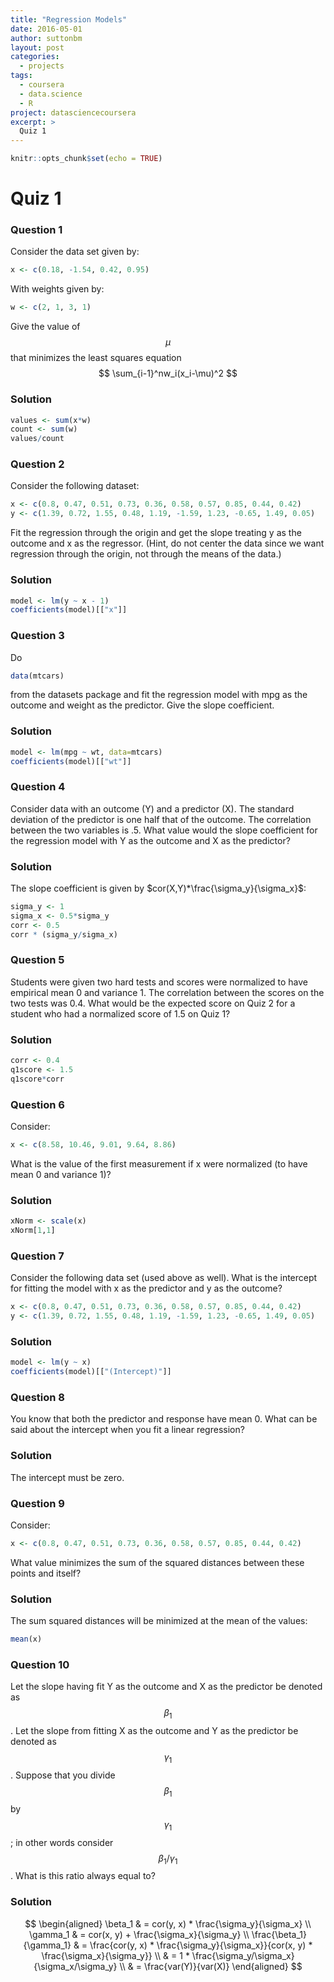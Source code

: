 ```yaml
---
title: "Regression Models"
date: 2016-05-01
author: suttonbm
layout: post
categories:
  - projects
tags:
  - coursera
  - data.science
  - R
project: datasciencecoursera
excerpt: >
  Quiz 1
---
```


```r
knitr::opts_chunk$set(echo = TRUE)
```

# Quiz 1

### Question 1
Consider the data set given by:
```r
x <- c(0.18, -1.54, 0.42, 0.95)
```
With weights given by:
```r
w <- c(2, 1, 3, 1)
```
Give the value of $$\mu$$ that minimizes the least squares equation
$$
\sum_{i-1}^nw_i(x_i-\mu)^2
$$

### Solution
```r
values <- sum(x*w)
count <- sum(w)
values/count
```

### Question 2
Consider the following dataset:
```r
x <- c(0.8, 0.47, 0.51, 0.73, 0.36, 0.58, 0.57, 0.85, 0.44, 0.42)
y <- c(1.39, 0.72, 1.55, 0.48, 1.19, -1.59, 1.23, -0.65, 1.49, 0.05)
```
Fit the regression through the origin and get the slope treating y as the outcome and x as the regressor. (Hint, do not center the data since we want regression through the origin, not through the means of the data.)

### Solution
```r
model <- lm(y ~ x - 1)
coefficients(model)[["x"]]
```

### Question 3
Do
```r
data(mtcars)
```
from the datasets package and fit the regression model with mpg as the outcome and weight as the predictor. Give the slope coefficient.

### Solution
```r
model <- lm(mpg ~ wt, data=mtcars)
coefficients(model)[["wt"]]
```

### Question 4
Consider data with an outcome (Y) and a predictor (X). The standard deviation of the predictor is one half that of the outcome. The correlation between the two variables is .5. What value would the slope coefficient for the regression model with Y as the outcome and X as the predictor?

### Solution
The slope coefficient is given by $cor(X,Y)*\frac{\sigma_y}{\sigma_x}$:
```r
sigma_y <- 1
sigma_x <- 0.5*sigma_y
corr <- 0.5
corr * (sigma_y/sigma_x)
```

### Question 5
Students were given two hard tests and scores were normalized to have empirical mean 0 and variance 1. The correlation between the scores on the two tests was 0.4. What would be the expected score on Quiz 2 for a student who had a normalized score of 1.5 on Quiz 1?

### Solution
```r
corr <- 0.4
q1score <- 1.5
q1score*corr
```

### Question 6
Consider:
```r
x <- c(8.58, 10.46, 9.01, 9.64, 8.86)
```
What is the value of the first measurement if x were normalized (to have mean 0 and variance 1)?

### Solution
```r
xNorm <- scale(x)
xNorm[1,1]
```

### Question 7
Consider the following data set (used above as well). What is the intercept for fitting the model with x as the predictor and y as the outcome?
```r
x <- c(0.8, 0.47, 0.51, 0.73, 0.36, 0.58, 0.57, 0.85, 0.44, 0.42)
y <- c(1.39, 0.72, 1.55, 0.48, 1.19, -1.59, 1.23, -0.65, 1.49, 0.05)
```

### Solution
```r
model <- lm(y ~ x)
coefficients(model)[["(Intercept)"]]
```

### Question 8
You know that both the predictor and response have mean 0. What can be said about the intercept when you fit a linear regression?

### Solution
The intercept must be zero.

### Question 9
Consider:
```r
x <- c(0.8, 0.47, 0.51, 0.73, 0.36, 0.58, 0.57, 0.85, 0.44, 0.42)
```
What value minimizes the sum of the squared distances between these points and itself?

### Solution
The sum squared distances will be minimized at the mean of the values:
```r
mean(x)
```

### Question 10
Let the slope having fit Y as the outcome and X as the predictor be denoted as $$\beta_1$$. Let the slope from fitting X as the outcome and Y as the predictor be denoted as $$\gamma_1$$. Suppose that you divide $$\beta_1$$ by $$\gamma_1$$; in other words consider $$\beta_1/\gamma_1$$. What is this ratio always equal to?

### Solution
$$
\begin{aligned}
  \beta_1 & = cor(y, x) * \frac{\sigma_y}{\sigma_x} \\
  \gamma_1 & = cor(x, y) + \frac{\sigma_x}{\sigma_y} \\
  \frac{\beta_1}{\gamma_1} & = \frac{cor(y, x) * \frac{\sigma_y}{\sigma_x}}{cor(x, y) * \frac{\sigma_x}{\sigma_y}} \\
  & = 1 * \frac{\sigma_y/\sigma_x}{\sigma_x/\sigma_y} \\
  & = \frac{var(Y)}{var(X)}
\end{aligned}
$$